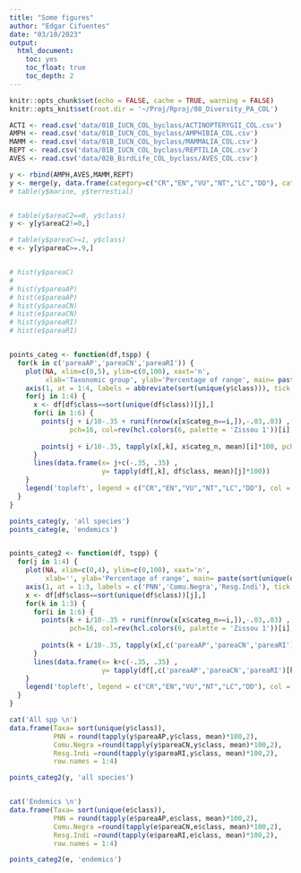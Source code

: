 ```yaml
---
title: "Some figures"
author: "Edgar Cifuentes"
date: "03/10/2023"
output: 
  html_document:
    toc: yes
    toc_float: true
    toc_depth: 2
---
```


```r
knitr::opts_chunk$set(echo = FALSE, cache = TRUE, warning = FALSE)
knitr::opts_knit$set(root.dir = '~/Proj/Rproj/08_Diversity_PA_COL')
```



```r
ACTI <- read.csv('data/01B_IUCN_COL_byclass/ACTINOPTERYGII_COL.csv')
AMPH <- read.csv('data/01B_IUCN_COL_byclass/AMPHIBIA_COL.csv')
MAMM <- read.csv('data/01B_IUCN_COL_byclass/MAMMALIA_COL.csv')
REPT <- read.csv('data/01B_IUCN_COL_byclass/REPTILIA_COL.csv')
AVES <- read.csv('data/02B_BirdLife_COL_byclass/AVES_COL.csv')

y <- rbind(AMPH,AVES,MAMM,REPT)
y <- merge(y, data.frame(category=c("CR","EN","VU","NT","LC","DD"), categ_n=1:6))
# table(y$marine, y$terrestial)


# table(y$areaC2==0, y$class)
y <- y[y$areaC2!=0,]

# table(y$pareaC>=1, y$class)
e <- y[y$pareaC>=.9,]


# hist(y$pareaC)
# 
# hist(y$pareaAP)
# hist(e$pareaAP)
# hist(y$pareaCN)
# hist(e$pareaCN)
# hist(y$pareaRI)
# hist(e$pareaRI)


points_categ <- function(df,tspp) {
  for(k in c('pareaAP','pareaCN','pareaRI')) {
    plot(NA, xlim=c(0,5), ylim=c(0,100), xaxt='n',
         xlab='Taxonomic group', ylab='Percentage of range', main= paste(k,'-', tspp))
    axis(1, at = 1:4, labels = abbreviate(sort(unique(y$class))), tick = F, pos = NA)
    for(j in 1:4) {
      x <- df[df$class==sort(unique(df$class))[j],]
      for(i in 1:6) {
        points(j + i/10-.35 + runif(nrow(x[x$categ_n==i,]),-.03,.03) , x[x$categ_n==i,k]*100, 
               pch=16, col=rev(hcl.colors(6, palette = 'Zissou 1'))[i], cex=.6)
        
        points(j + i/10-.35, tapply(x[,k], x$categ_n, mean)[i]*100, pch=8)
      }
      lines(data.frame(x= j+c(-.35, .35) ,
                       y= tapply(df[,k], df$class, mean)[j]*100))
    }
    legend('topleft', legend = c("CR","EN","VU","NT","LC","DD"), col = rev(hcl.colors(6, palette = 'Zissou 1')), pch = 16, bty = 'n', cex = .7)
  }
}

points_categ(y, 'all species')
points_categ(e, 'endemics')


points_categ2 <- function(df, tspp) {
  for(j in 1:4) {
    plot(NA, xlim=c(0,4), ylim=c(0,100), xaxt='n',
         xlab='', ylab='Percentage of range', main= paste(sort(unique(df$class))[j], '-', tspp))
    axis(1, at = 1:3, labels = c('PNN','Comu.Negra','Resg.Indi'), tick = F, pos = NA)
    x <- df[df$class==sort(unique(df$class))[j],]
    for(k in 1:3) {
      for(i in 1:6) {
        points(k + i/10-.35 + runif(nrow(x[x$categ_n==i,]),-.03,.03) , x[x$categ_n==i,c('pareaAP','pareaCN','pareaRI')[k]]*100, 
               pch=16, col=rev(hcl.colors(6, palette = 'Zissou 1'))[i], cex=.6)
        
        points(k + i/10-.35, tapply(x[,c('pareaAP','pareaCN','pareaRI')[k]], x$categ_n, mean)[i]*100, pch=8)
      }
      lines(data.frame(x= k+c(-.35, .35) ,
                       y= tapply(df[,c('pareaAP','pareaCN','pareaRI')[k]], df$class, mean)[j]*100))
    }
    legend('topleft', legend = c("CR","EN","VU","NT","LC","DD"), col = rev(hcl.colors(6, palette = 'Zissou 1')), pch = 16, bty = 'n', cex = .7)
  }
}

cat('All spp \n')
data.frame(Taxa= sort(unique(y$class)),
           PNN = round(tapply(y$pareaAP,y$class, mean)*100,2),
           Comu.Negra =round(tapply(y$pareaCN,y$class, mean)*100,2),
           Resg.Indi =round(tapply(y$pareaRI,y$class, mean)*100,2), 
           row.names = 1:4)

points_categ2(y, 'all species')


cat('Endemics \n')
data.frame(Taxa= sort(unique(e$class)),
           PNN = round(tapply(e$pareaAP,e$class, mean)*100,2),
           Comu.Negra =round(tapply(e$pareaCN,e$class, mean)*100,2),
           Resg.Indi =round(tapply(e$pareaRI,e$class, mean)*100,2), 
           row.names = 1:4)

points_categ2(e, 'endemics')


```

